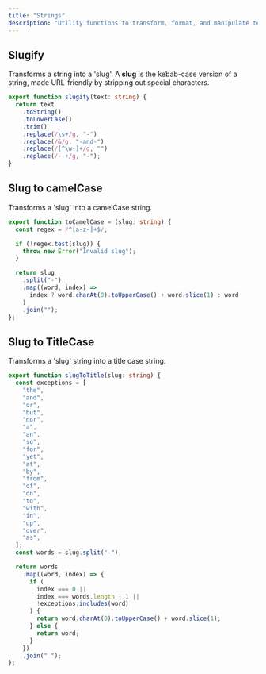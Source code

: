 ```yaml
---
title: "Strings"
description: "Utility functions to transform, format, and manipulate text."
---
```


## Slugify

Transforms a string into a 'slug'. A **slug** is the kebab-case version of a string, made URL-friendly by stripping out special characters.

```typescript
export function slugify(text: string) {
  return text
    .toString()
    .toLowerCase()
    .trim()
    .replace(/\s+/g, "-")
    .replace(/&/g, "-and-")
    .replace(/[^\w-]+/g, "")
    .replace(/--+/g, "-");
}
```

## Slug to camelCase

Transforms a 'slug' into a camelCase string.

```typescript
export function toCamelCase = (slug: string) {
  const regex = /^[a-z-]+$/;

  if (!regex.test(slug)) {
    throw new Error("Invalid slug");
  }

  return slug
    .split("-")
    .map((word, index) =>
      index ? word.charAt(0).toUpperCase() + word.slice(1) : word
    )
    .join("");
};
```

## Slug to TitleCase

Transforms a 'slug' string into a title case string.

```typescript
export function slugToTitle(slug: string) {
  const exceptions = [
    "the",
    "and",
    "or",
    "but",
    "nor",
    "a",
    "an",
    "so",
    "for",
    "yet",
    "at",
    "by",
    "from",
    "of",
    "on",
    "to",
    "with",
    "in",
    "up",
    "over",
    "as",
  ];
  const words = slug.split("-");

  return words
    .map((word, index) => {
      if (
        index === 0 ||
        index === words.length - 1 ||
        !exceptions.includes(word)
      ) {
        return word.charAt(0).toUpperCase() + word.slice(1);
      } else {
        return word;
      }
    })
    .join(" ");
};
```
